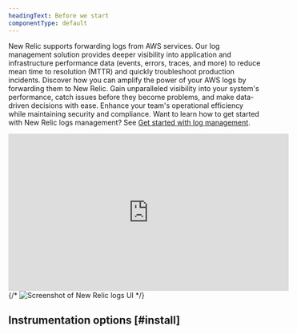 ```yaml
---
headingText: Before we start
componentType: default
---
```


New Relic supports forwarding logs from AWS services. Our log management solution provides deeper visibility into application and infrastructure performance data (events, errors, traces, and more) to reduce mean time to resolution (MTTR) and quickly troubleshoot production incidents.
Discover how you can amplify the power of your AWS logs by forwarding them to New Relic. Gain unparalleled visibility into your system's performance, catch issues before they become problems, and make data-driven decisions with ease. Enhance your team's operational efficiency while maintaining security and compliance.
Want to learn how to get started with New Relic logs management? See [Get started with log management](/docs/logs/get-started/get-started-log-management/).

<iframe width="560" height="315" src="https://www.youtube.com/embed/pIc1FhI4S4Q?si=i0vRgymx4CcMbph5" title="YouTube video player" frameborder="0" allow="accelerometer; autoplay; clipboard-write; encrypted-media; gyroscope; picture-in-picture; web-share" referrerpolicy="strict-origin-when-cross-origin" allowfullscreen></iframe>
{/* <img
  title="Screenshot of New Relic logs UI"
  alt="Screenshot of New Relic logs UI"
  src="/images/logs_screenshot-full_main-logs-ui.webp"
/> */}

## Instrumentation options [#install]
